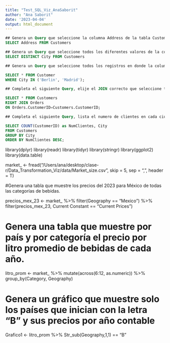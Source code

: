 ```yaml
---
title: "Test_SQL_Viz_AnaSaborit"
author: "Ana Saborit"
date: '2023-04-04'
output: html_document
---
```


```sql
## Genera un Query que seleccione la columna Address de la tabla Customers.
SELECT Address FROM Customers

## Genera un Query que seleccione todos los diferentes valores de la columna City de la tabla Customers.
SELECT DISTINCT City FROM Customers 

## Genera un Query que seleccione todos los registros en donde la columna City tenga los valores de Berlin ó Madrid.

SELECT * FROM Customer
WHERE City IN ('Berlin', 'Madrid');

## Completa el siguiente Query, elije el JOIN correcto que seleccione todos los registros de la tabla Customers mas todas las coincidencias en la tabla Orders.

SELECT * FROM Customers
RIGHT JOIN Orders
ON Orders.CustomerID=Customers.CustomerID;

## Completa el siguiente Query, lista el numero de clientes en cada ciudad, y ordena la lista de acuerdo con el mayor numero de clientes de forma descendente.

SELECT COUNT(CustomerID) as NumClientes, City
FROM Customers
GROUP BY City
ORDER BY NumClientes DESC;
```

library(dplyr)
library(readr)
library(tidyr)
library(stringr)
library(ggplot2)
library(data.table)

market_ <- fread("/Users/ana/desktop/clase-r/Data_Transformation_Viz/data/Market_size.csv", skip = 5, sep = ",", header = T)

#Genera una tabla que muestre los precios del 2023 para México de todas las categorías de bebidas.

precios_mex_23 <- market_ %>%
  filter(Geography  == "Mexico") %>%
  filter(precios_mex_23, Current Constant == "Current Prices")

# Genera una tabla que muestre por país y por categoría el precio por litro promedio de bebidas de cada año.

litro_prom <- market_ %>%
  mutate(across(6:12, as.numeric)) %>%
  group_by(Category, Geography)
  
  
# Genera un gráfico que muestre solo los países que inician con la letra “B” y sus precios por año contable
  
Grafico1 <- litro_prom %>%
  Str_sub(Geography,1,1) == “B”
  
  

 
